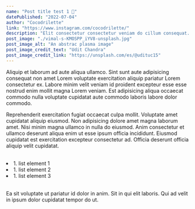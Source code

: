 ```yaml
---
name: "Post title test 1 🤔"
datePublished: "2022-07-04"
author: "Cocodrilette"
link: "https://www.instagram.com/cocodrilette/"
description: "Elit consectetur consectetur veniam do cillum consequat. Enim reprehenderit eiusmod excepteur irure commodo sunt voluptate elit eu dolore do consequat. Deserunt esse commodo tempor cupidatat. Aute ut amet cupidatat ipsum sit sunt ad dolor officia. Nisi est elit deserunt eu anim proident cillum pariatur."
post_image: "./vimal-s-KMOSPP_iYV8-unsplash.jpg"
post_image_alt: "An abstrac plasma image"
post_image_credit_text: "Udit Chandra"
post_image_credit_link: "https://unsplash.com/es/@udituc15"
---
```

Aliquip et laborum ad aute aliqua ullamco. Sint sunt aute adipisicing consequat non amet Lorem voluptate exercitation aliquip pariatur Lorem consectetur ex. Labore minim velit veniam id proident excepteur esse esse nostrud enim mollit magna Lorem veniam. Est adipisicing aliqua occaecat commodo nulla voluptate cupidatat aute commodo laboris labore dolor commodo.
<br />

Reprehenderit exercitation fugiat occaecat culpa mollit. Voluptate amet cupidatat aliquip eiusmod. Non adipisicing dolore amet magna laborum amet. Nisi minim magna ullamco in nulla do eiusmod. Anim consectetur et ullamco deserunt aliqua enim ut esse ipsum officia incididunt. Eiusmod cupidatat est exercitation excepteur consectetur ad. Officia deserunt officia aliquip velit cupidatat.  
<br /> 

<li>1. list element 1</li>
<li>1. list element 2</li>
<li>1. list element 3</li>
<br />

Ea sit voluptate ut pariatur id dolor in anim. Sit in qui elit laboris. Qui ad velit in ipsum dolor cupidatat tempor do ut.  
